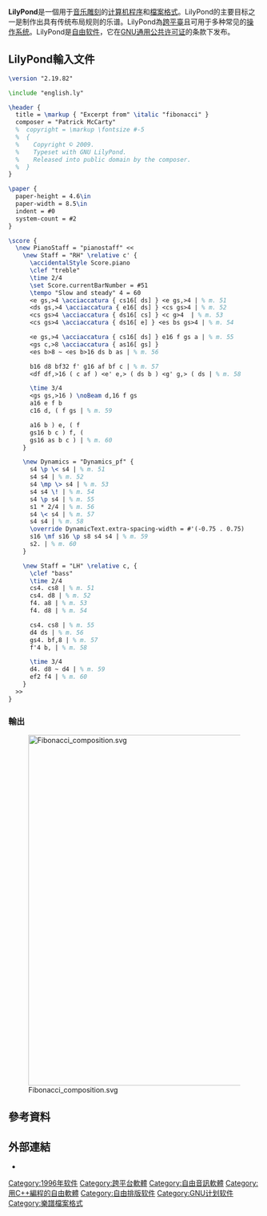 {{NoteTA|G1=IT|G2=FL}}
{{NotChineseTitle|time=2021-12-18T03:09:00+00:00}}
{{Infobox software
| name                   = LilyPond
| logo                   = LilyPond-logo-with-music.png
| screenshot             = Fibonacci composition.svg
| screenshot size        = 300px
| caption                = 
| operating system       = {{Plainlist|
*[[Windows_2000|Windows 2000]]以及後續版本
*[[Mac_OS_X_Tiger|Mac OS X Tiger]]以及後續版本
*[[Linux|Linux]]
*[[FreeBSD|FreeBSD]]<ref>{{cite web|title=Downloads for LilyPond 2.18.2|url=http://lilypond.org/download.html|website=lilypond.org|access-date=March 4, 2016}}</ref>}}

<!--Current developers get listed here-->
| developer              = David Kastrup, Werner Lemberg, Han-Wen Nienhuys, Jan Nieuwenhuizen, Carl Sorensen, Janek Warchoł, {{no wrap|et al.}}<ref name="devteam">{{cite web |url=http://lilypond.org/authors.html |title=Authors |publisher=LilyPond Development team |access-date=March 21, 2015 |archive-date=2015-09-06 |archive-url=https://web.archive.org/web/20150906052632/http://www.lilypond.org/authors.html }}</ref>

| released               = {{start date and age|1996}}
| license                = [[GNU通用公共许可证|GNU通用公共许可证]]<ref>{{Cite web|url=http://git.savannah.gnu.org/cgit/lilypond.git/tree/COPYING|title=COPYING - lilypond.git - GNU LilyPond|website=git.savannah.gnu.org|access-date=2021-03-30|archive-date=2021-04-15|archive-url=https://web.archive.org/web/20210415005115/http://git.savannah.gnu.org/cgit/lilypond.git/tree/COPYING}}</ref>
| programming language   = [[C++|C++]]、{{link-en|Scheme}}、[[METAFONT|METAFONT]]、[[PostScript|PostScript]]、[[Python|Python]]<ref>{{cite web|title=Source tarball|url=http://lilypond.org/source.html|website=lilypond.org|access-date=March 4, 2016|archive-date=2021-03-30|archive-url=https://web.archive.org/web/20210330204806/https://lilypond.org/source.html}}</ref>
| website                = {{URL|http://lilypond.org}}
| status                 = 
| size                   = 20–100 MB
| language               = 
| standard               = [[EPS|EPS]]、[[MIDI|MIDI]]、[[MusicXML|MusicXML]]、[[可移植文档格式|可移植文档格式]]、[[PostScript|PostScript]]、[[可縮放向量圖形|可縮放向量圖形]]
| genre                  = {{link-en|音樂軟件|Music software}}、[[制谱软件|制谱软件]]
}}
'''LilyPond'''是一個用于[[音乐雕刻|音乐雕刻]]的[[计算机程序|计算机程序]]和[[檔案格式|檔案格式]]。LilyPond的主要目标之一是制作出具有传统布局规则的乐谱。LilyPond為[[跨平臺|跨平臺]]且可用于多种常见的[[操作系统|操作系统]]。LilyPond是[[自由软件|自由软件]]，它在[[GNU通用公共许可证|GNU通用公共许可证]]的条款下发布。
==LilyPond輸入文件==
<syntaxhighlight lang="latex">
\version "2.19.82"

\include "english.ly"

\header {
  title = \markup { "Excerpt from" \italic "fibonacci" }
  composer = "Patrick McCarty"
  %  copyright = \markup \fontsize #-5 
  %  {
  %    Copyright © 2009.
  %    Typeset with GNU LilyPond.
  %    Released into public domain by the composer.
  %  }
}

\paper {
  paper-height = 4.6\in
  paper-width = 8.5\in
  indent = #0
  system-count = #2
}

\score {
  \new PianoStaff = "pianostaff" <<
    \new Staff = "RH" \relative c' {
      \accidentalStyle Score.piano
      \clef "treble"
      \time 2/4
      \set Score.currentBarNumber = #51
      \tempo "Slow and steady" 4 = 60
      <e gs,>4 \acciaccatura { cs16[ ds] } <e gs,>4 | % m. 51
      <ds gs,>4 \acciaccatura { e16[ ds] } <cs gs>4 | % m. 52
      <cs gs>4 \acciaccatura { ds16[ cs] } <c g>4  | % m. 53
      <cs gs>4 \acciaccatura { ds16[ e] } <es bs gs>4 | % m. 54

      <e gs,>4 \acciaccatura { cs16[ ds] } e16 f gs a | % m. 55
      <gs c,>8 \acciaccatura { as16[ gs] }
      <es b>8 ~ <es b>16 ds b as | % m. 56

      b16 d8 bf32 f' g16 af bf c | % m. 57
      <df df,>16 ( c af ) <e' e,> ( ds b ) <g' g,> ( ds | % m. 58

      \time 3/4
      <gs gs,>16 ) \noBeam d,16 f gs
      a16 e f b
      c16 d, ( f gs | % m. 59

      a16 b ) e, ( f
      gs16 b c ) f, (
      gs16 as b c ) | % m. 60
    }

    \new Dynamics = "Dynamics_pf" {
      s4 \p \< s4 | % m. 51
      s4 s4 | % m. 52
      s4 \mp \> s4 | % m. 53
      s4 s4 \! | % m. 54
      s4 \p s4 | % m. 55
      s1 * 2/4 | % m. 56
      s4 \< s4 | % m. 57
      s4 s4 | % m. 58
      \override DynamicText.extra-spacing-width = #'(-0.75 . 0.75)
      s16 \mf s16 \p s8 s4 s4 | % m. 59
      s2. | % m. 60
    }

    \new Staff = "LH" \relative c, {
      \clef "bass"
      \time 2/4
      cs4. cs8 | % m. 51
      cs4. d8 | % m. 52
      f4. a8 | % m. 53
      f4. d8 | % m. 54

      cs4. cs8 | % m. 55
      d4 ds | % m. 56
      gs4. bf,8 | % m. 57
      f'4 b, | % m. 58

      \time 3/4
      d4. d8 ~ d4 | % m. 59
      ef2 f4 | % m. 60
    }
  >>
}
</syntaxhighlight>

===輸出===
[[Image:Fibonacci_composition.svg|700px]]
== 參考資料 ==
{{Reflist|2}}

== 外部連結 ==
* {{Official website}}

{{GNU}}
{{Document markup languages}}
[[Category:1996年软件|Category:1996年软件]]
[[Category:跨平台軟體|Category:跨平台軟體]]
[[Category:自由音訊軟體|Category:自由音訊軟體]]
[[Category:用C++編程的自由軟體|Category:用C++編程的自由軟體]]
[[Category:自由排版软件|Category:自由排版软件]]
[[Category:GNU计划软件|Category:GNU计划软件]]
[[Category:樂譜檔案格式|Category:樂譜檔案格式]]